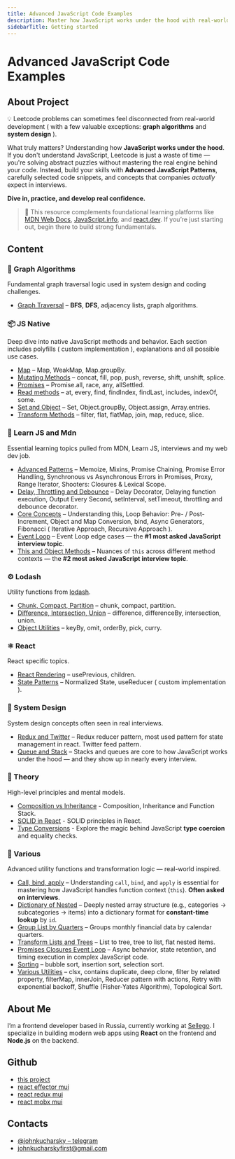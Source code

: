 ```yaml
---
title: Advanced JavaScript Code Examples
description: Master how JavaScript works under the hood with real-world problems, advanced patterns, and concepts companies actually ask in interviews.
sidebarTitle: Getting started
---
```


# Advanced JavaScript Code Examples

## About Project

💡 Leetcode problems can sometimes feel disconnected from real-world development ( with a few valuable exceptions: **graph algorithms** and **system design** ).

What truly matters? Understanding how **JavaScript works under the hood**. If you don't understand JavaScript, Leetcode is just a waste of time —
you're solving abstract puzzles without mastering the real engine behind your code. Instead, build your skills with **Advanced JavaScript Patterns**,
carefully selected code snippets, and concepts that companies *actually* expect in interviews.

**Dive in, practice, and develop real confidence.**

> 📌 This resource complements foundational learning platforms like
> [MDN Web Docs](https://developer.mozilla.org/en-US/docs/Web/JavaScript), [JavaScript.info](https://javascript.info/), and [react.dev](https://react.dev).
> If you’re just starting out, begin there to build strong fundamentals.

## Content

### 🧭 Graph Algorithms

Fundamental graph traversal logic used in system design and coding challenges.

- [Graph Traversal](/graph-algorithms/graph-traversal) – **BFS**, **DFS**, adjacency lists, graph algorithms.

### 📦 JS Native

Deep dive into native JavaScript methods and behavior. Each section includes polyfills ( custom implementation ),
explanations and all possible use cases.

- [Map](/js-native/map-ds) – Map, WeakMap, Map.groupBy.
- [Mutating Methods](/js-native/mutating-methods) – concat, fill, pop, push, reverse, shift, unshift, splice.
- [Promises](/js-native/promises) – Promise.all, race, any, allSettled.
- [Read methods](/js-native/read-only-methods) – at, every, find, findIndex, findLast, includes, indexOf, some.
- [Set and Object](/js-native/set-and-object) – Set, Object.groupBy, Object.assign, Array.entries.
- [Transform Methods](/js-native/transform-methods) – filter, flat, flatMap, join, map, reduce, slice.

### 📖 Learn JS and Mdn

Essential learning topics pulled from MDN, Learn JS, interviews and my web dev job.

- [Advanced Patterns](/learn-js-and-mdn/advanced-patterns) – Memoize, Mixins, Promise Chaining, Promise Error Handling, Synchronous vs Asynchronous Errors in Promises, Proxy, Range Iterator, Shooters: Closures & Lexical Scope.
- [Delay, Throttling and Debounce](/learn-js-and-mdn/async-and-timers) – Delay Decorator, Delaying function execution, Output Every Second, setInterval, setTimeout, throttling and debounce decorator.
- [Core Concepts](/learn-js-and-mdn/core-concepts) – Understanding this, Loop Behavior: Pre- / Post-Increment, Object and Map Conversion, bind, Async Generators, Fibonacci ( Iterative Approach, Recursive Approach ).
- [Event Loop](/learn-js-and-mdn/event-loop) – Event Loop edge cases — the **#1 most asked JavaScript interview topic**.
- [This and Object Methods](/learn-js-and-mdn/object-methods) – Nuances of `this` across different method contexts — the **#2 most asked JavaScript interview topic**.

### ⚙️ Lodash

Utility functions from [lodash](https://lodash.com/).

- [Chunk, Compact, Partition](/lodash/array-helpers) – chunk, compact, partition.
- [Difference, Intersection, Union](/lodash/difference-and-intersection) – difference, differenceBy, intersection, union.
- [Object Utilities](/lodash/sets-and-objects) – keyBy, omit, orderBy, pick, curry.

### ⚛️ React

React specific topics.

- [React Rendering](/react/rendering) – usePrevious, children.
- [State Patterns](/react/state) – Normalized State, useReducer ( custom implementation ).

### 🧩 System Design

System design concepts often seen in real interviews.

- [Redux and Twitter](/system-design/redux-and-twitter) – Redux reducer pattern, most used pattern for state management in react. Twitter feed pattern.
- [Queue and Stack](/system-design/stack-and-queue) – Stacks and queues are core to how JavaScript works under the hood — and they show up in nearly every interview.

### 🧠 Theory

High-level principles and mental models.

- [Composition vs Inheritance](/theory/composition-vs-inheritance) - Composition, Inheritance and Function Stack.
- [SOLID in React](/theory/solid-react) - SOLID principles in React.
- [Type Conversions](/theory/type-conversions) - Explore the magic behind JavaScript **type coercion** and equality checks.

### 🔧 Various

Advanced utility functions and transformation logic — real-world inspired.

- [Call, bind, apply](/various/call-bind-apply) – Understanding `call`, `bind`, and `apply` is essential for mastering how JavaScript handles function context (`this`). **Often asked on interviews**.
- [Dictionary of Nested](/various/dictionary-of-nested) – Deeply nested array structure (e.g., categories → subcategories → items) into a dictionary format for **constant-time lookup** by `id`.
- [Group List by Quarters](/various/group-list-by-quarters) – Groups monthly financial data by calendar quarters.
- [Transform Lists and Trees](/various/list-to-tree) – List to tree, tree to list, flat nested items.
- [Promises Closures Event Loop](/various/promises-closures-async) – Async behavior, state retention, and timing execution in complex JavaScript code.
- [Sorting](/various/sorting) – bubble sort, insertion sort, selection sort.
- [Various Utilities](/various/utils) – clsx, contains duplicate, deep clone, filter by related property, filterMap, innerJoin, Reducer pattern with actions, Retry with exponential backoff, Shuffle (Fisher-Yates Algorithm), Topological Sort.

## About Me

I’m a frontend developer based in Russia, currently working at [Sellego](https://sellego.com/blog/).
I specialize in building modern web apps using **React** on the frontend and **Node.js** on the backend.

## Github

- [this project](https://github.com/JohnKucharsky/advancedjavascript)
- [react effector mui](https://github.com/JohnKucharsky/react-effector-mui)
- [react redux mui](https://github.com/JohnKucharsky/react-redux-mui)
- [react mobx mui](https://github.com/JohnKucharsky/react-mobx-mui)

## Contacts

- [@johnkucharsky – telegram](https://t.me/johnkucharsky)
- [johnkucharskyfirst@gmail.com](mailto:johnkucharskyfirst@gmail.com)
